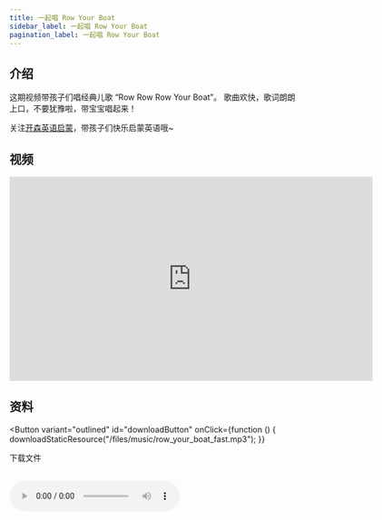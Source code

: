 ```yaml
---
title: 一起唱 Row Your Boat
sidebar_label: 一起唱 Row Your Boat
pagination_label: 一起唱 Row Your Boat
---
```




## 介绍

这期视频带孩子们唱经典儿歌 “Row Row Row Your Boat”。
歌曲欢快，歌词朗朗上口，不要犹豫啦，带宝宝唱起来！

关注[开森英语启蒙](https://space.bilibili.com/20797715)，带孩子们快乐启蒙英语哦~

## 视频

<iframe
  src="https://player.bilibili.com/player.html?bvid=BV1Ns4y1v7jP&cid=1&page=1"
  scrolling="no"
  border="0"
  frameborder="no"
  framespacing="0"
  allowfullscreen="true"
  width="640"
  height="360"
></iframe>

## 资料

<Button
  variant="outlined"
  id="downloadButton"
  onClick={function () {
    downloadStaticResource("/files/music/row_your_boat_fast.mp3");
  }}
>
  下载文件
</Button>
<br />
<br />

<audio src="/files/music/row_your_boat_fast.mp3" controls>
  浏览器暂不支持播放音频，请更换浏览器或打开浏览器播放器音频权限
</audio>
